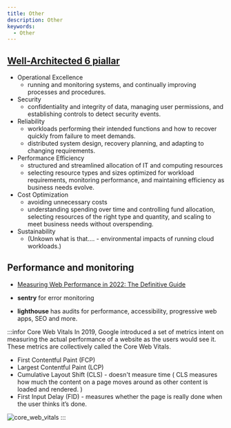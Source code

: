 ```yaml
---
title: Other
description: Other
keywords:
  - Other
---
```


## [Well-Architected 6 piallar](https://aws.amazon.com/architecture/well-architected/?wa-lens-whitepapers.sort-by=item.additionalFields.sortDate&wa-lens-whitepapers.sort-order=desc) 

- Operational Excellence
  - running and monitoring systems, and continually improving processes and procedures.
- Security
  - confidentiality and integrity of data, managing user permissions, and establishing controls to detect security events.
- Reliability
  - workloads performing their intended functions and how to recover quickly from failure to meet demands.
  - distributed system design, recovery planning, and adapting to changing requirements.
- Performance Efficiency
  - structured and streamlined allocation of IT and computing resources
  -  selecting resource types and sizes optimized for workload requirements, monitoring performance, and maintaining efficiency as business needs evolve.
- Cost Optimization
  - avoiding unnecessary costs
  - understanding spending over time and controlling fund allocation, selecting resources of the right type and quantity, and scaling to meet business needs without overspending.
- Sustainability
  - (Unkown what is that.... - environmental impacts of running cloud workloads.)



## Performance and monitoring
- [Measuring Web Performance in 2022: The Definitive Guide](https://requestmetrics.com/web-performance/measure-web-performance)

- **sentry** for error monitoring
- **lighthouse** has audits for performance, accessibility, progressive web apps, SEO and more.

:::infor Core Web Vitals
In 2019, Google introduced a set of metrics intent on measuring the actual performance of a website as the users would see it. These metrics are collectively called the Core Web Vitals.

- First Contentful Paint (FCP)
- Largest Contentful Paint (LCP)
- Cumulative Layout Shift (CLS) - doesn't measure time  ( CLS measures how much the content on a page moves around as other content is loaded and rendered. )
- First Input Delay (FID) -  measures whether the page is really done when the user thinks it’s done.

![core_web_vitals](/img/software-development/system-design/core_web_vitals.png)
:::
